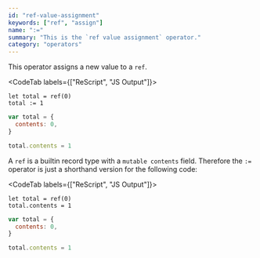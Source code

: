 ```yaml
---
id: "ref-value-assignment"
keywords: ["ref", "assign"]
name: ":="
summary: "This is the `ref value assignment` operator."
category: "operators"
---
```


This operator assigns a new value to a `ref`.

<CodeTab labels={["ReScript", "JS Output"]}>

```res
let total = ref(0)
total := 1
```

```js
var total = {
  contents: 0,
}

total.contents = 1
```

</CodeTab>

A `ref` is a builtin record type with a `mutable contents` field. Therefore the `:=` operator is just a shorthand version for the following code:

<CodeTab labels={["ReScript", "JS Output"]}>

```res
let total = ref(0)
total.contents = 1
```

```js
var total = {
  contents: 0,
}

total.contents = 1
```

</CodeTab>
